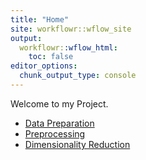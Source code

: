 ```yaml
---
title: "Home"
site: workflowr::wflow_site
output:
  workflowr::wflow_html:
    toc: false
editor_options:
  chunk_output_type: console
---
```


Welcome to my Project.


- [Data Preparation](00_DataPreparation.html)
- [Preprocessing](01_Preprocessing.html)
- [Dimensionality Reduction](02_DimensionalityReduction.html)
